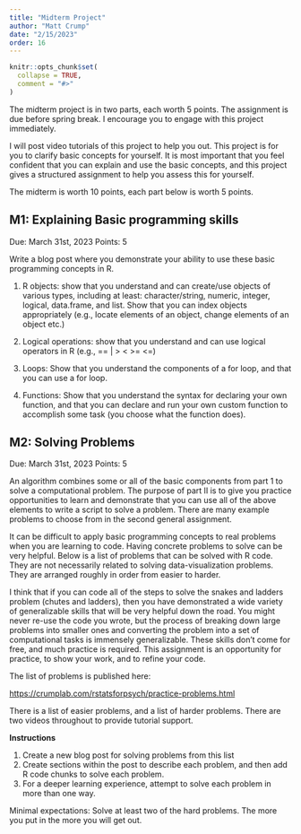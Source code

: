 ```yaml
---
title: "Midterm Project"
author: "Matt Crump"
date: "2/15/2023"
order: 16
---
```


```r
knitr::opts_chunk$set(
  collapse = TRUE,
  comment = "#>"
)
```

The midterm project is in two parts, each worth 5 points. The assignment is due before spring break. I encourage you to engage with this project immediately.

I will post video tutorials of this project to help you out. This project is for you to clarify basic concepts for yourself. It is most important that you feel confident that you can explain and use the basic concepts, and this project gives a structured assignment to help you assess this for yourself.

The midterm is worth 10 points, each part below is worth 5 points.

## M1: Explaining Basic programming skills

Due: March 31st, 2023
Points: 5

Write a blog post where you demonstrate your ability to use these basic programming concepts in R. 

1. R objects: show that you understand and can create/use objects of various types, including at least: character/string, numeric, integer, logical, data.frame, and list. Show that you can index objects appropriately (e.g., locate elements of an object, change elements of an object etc.)

2. Logical operations: show that you understand and can use logical operators in R (e.g., == | > < >= <=)

3. Loops: Show that you understand the components of a for loop, and that you can use a for loop. 

4. Functions: Show that you understand the syntax for declaring your own function, and that you can declare and run your own custom function to accomplish some task (you choose what the function does).


## M2: Solving Problems

Due: March 31st, 2023
Points: 5

An algorithm combines some or all of the basic components from part 1 to solve a computational problem. The purpose of part II is to give you practice opportunities to learn and demonstrate that you can use all of the above elements to write a script to solve a problem. There are many example problems to choose from in the second general assignment.

It can be difficult to apply basic programming concepts to real problems when you are learning to code. Having concrete problems to solve can be very helpful. Below is a list of problems that can be solved with R code. They are not necessarily related to solving data-visualization problems. They are arranged roughly in order from easier to harder. 

I think that if you can code all of the steps to solve the snakes and ladders problem (chutes and ladders), then you have demonstrated a wide variety of generalizable skills that will be very helpful down the road. You might never re-use the code you wrote, but the process of breaking down large problems into smaller ones and converting the problem into a set of computational tasks is immensely generalizable. These skills don't come for free, and much practice is required. This assignment is an opportunity for practice, to show your work, and to refine your code.

The list of problems is published here:

<https://crumplab.com/rstatsforpsych/practice-problems.html>

There is a list of easier problems, and a list of harder problems. There are two videos throughout to provide tutorial support. 

**Instructions**

1. Create a new blog post for solving problems from this list
2. Create sections within the post to describe each problem, and then add R code chunks to solve each problem.
3. For a deeper learning experience, attempt to solve each problem in more than one way.

Minimal expectations: Solve at least two of the hard problems. The more you put in the more you will get out.



